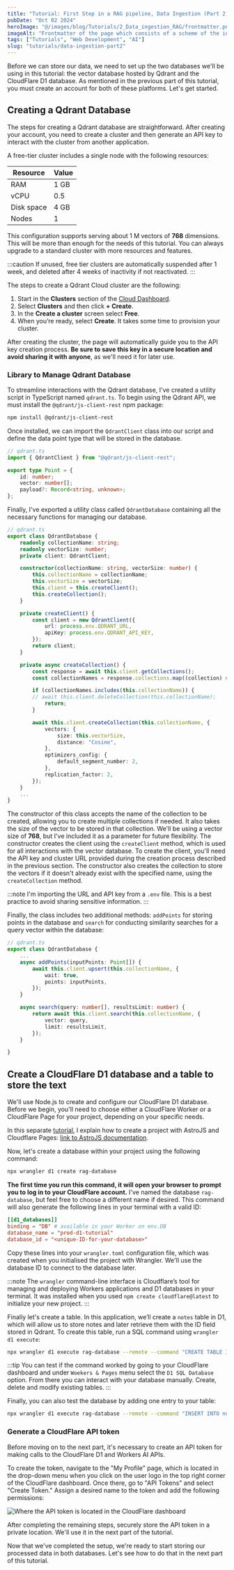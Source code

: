 ```yaml
---
title: "Tutorial: First Step in a RAG pipeline, Data Ingestion (Part 2) - Databases Configuration."
pubDate: "Oct 02 2024"
heroImage: "@/images/blog/Tutorials/2_Data_ingestion_RAG/frontmatter.png"
imageAlt: "Frontmatter of the page which consists of a scheme of the indexing part of a RAG  pipeline."
tags: ["Tutorials", "Web Development", "AI"]
slug: "tutorials/data-ingestion-part2"
---
```



Before we can store our data, we need to set up the two databases we'll be using in this tutorial: the vector database hosted by Qdrant and the CloudFlare D1 database. As mentioned in the previous part of this tutorial, you must create an account for both of these platforms. Let's get started.

## Creating a Qdrant Database

The steps for creating a Qdrant database are straightforward. After creating your account, you need to create a cluster and then generate an API key to interact with the cluster from another application.

A free-tier cluster includes a single node with the following resources:

| Resource   | Value |
| ---------- | ----- |
| RAM        | 1 GB  |
| vCPU       | 0.5   |
| Disk space | 4 GB  |
| Nodes      | 1     |

This configuration supports serving about 1 M vectors of **$768$** dimensions. This will be more than enough for the needs of this tutorial. You can always upgrade to a standard cluster with more resources and features.

:::caution
If unused, free tier clusters are automatically suspended after 1 week, and deleted after 4 weeks of inactivity if not reactivated.
:::

The steps to create a Qdrant Cloud cluster are the following:

1. Start in the **Clusters** section of the [Cloud Dashboard](https://cloud.qdrant.io/).
2. Select **Clusters** and then click **+ Create**.
3. In the **Create a cluster** screen select **Free**.
4. When you’re ready, select **Create**. It takes some time to provision your cluster.

After creating the cluster, the page will automatically guide you to the API key creation process. **Be sure to save this key in a secure location and avoid sharing it with anyone**, as we'll need it for later use.

### Library to Manage Qdrant Database

To streamline interactions with the Qdrant database, I've created a utility script in TypeScript named `qdrant.ts`. To begin using the Qdrant API, we must install the `@qdrant/js-client-rest` npm package:

```bash
npm install @qdrant/js-client-rest
```

Once installed, we can import the `QdrantClient` class into our script and define the data point type that will be stored in the database.

```ts
// qdrant.ts
import { QdrantClient } from "@qdrant/js-client-rest";

export type Point = {
	id: number;
	vector: number[];
	payload?: Record<string, unknown>;
};
```

Finally, I've exported a utility class called `QdrantDatabase` containing all the necessary functions for managing our database.

```ts
// qdrant.ts
export class QdrantDatabase {
	readonly collectionName: string;
	readonly vectorSize: number;
	private client: QdrantClient;

	constructor(collectionName: string, vectorSize: number) {
		this.collectionName = collectionName;
		this.vectorSize = vectorSize;
		this.client = this.createClient();
		this.createCollection();
	}

	private createClient() {
		const client = new QdrantClient({
			url: process.env.QDRANT_URL,
			apiKey: process.env.QDRANT_API_KEY,
		});
		return client;
	}

	private async createCollection() {
		const response = await this.client.getCollections();
		const collectionNames = response.collections.map((collection) => collection.name);

		if (collectionNames.includes(this.collectionName)) {
		// await this.client.deleteCollection(this.collectionName);
			return;
		}

		await this.client.createCollection(this.collectionName, {
			vectors: {
				size: this.vectorSize,
				distance: "Cosine",
			},
			optimizers_config: {
				default_segment_number: 2,
			},
			replication_factor: 2,
		});
	}
	...
}
```

The constructor of this class accepts the name of the collection to be created, allowing you to create multiple collections if needed. It also takes the size of the vector to be stored in that collection. We'll be using a vector size of **$768$**, but I've included it as a parameter for future flexibility. The constructor creates the client using the `createClient` method, which is used for all interactions with the vector database. To create the client, you'll need the API key and cluster URL provided during the creation process described in the previous section. The constructor also creates the collection to store the vectors if it doesn't already exist with the specified name, using the `createCollection` method.

:::note
I'm importing the URL and API key from a `.env` file. This is a best practice to avoid sharing sensitive information.
:::

Finally, the class includes two additional methods: `addPoints` for storing points in the database and `search` for conducting similarity searches for a query vector within the database:

```ts
// qdrant.ts
export class QdrantDatabase {
	...
	async addPoints(inputPoints: Point[]) {
		await this.client.upsert(this.collectionName, {
			wait: true,
			points: inputPoints,
		});
	}

	async search(query: number[], resultsLimit: number) {
		return await this.client.search(this.collectionName, {
			vector: query,
			limit: resultsLimit,
		});
	}

}
```

## Create a CloudFlare D1 database and a table to store the text

We'll use Node.js to create and configure our CloudFlare D1 database. Before we begin, you'll need to choose either a CloudFlare Worker or a CloudFlare Page for your project, depending on your specific needs.

In this separate [tutorial](/blog/tutorials/chatbot-part1), I explain how to create a project with AstroJS and Cloudflare Pages: [link to AstroJS documentation](https://docs.astro.build/en/guides/integrations-guide/cloudflare/).

Now, let's create a database within your project using the following command:

```bash
npx wrangler d1 create rag-database
```

**The first time you run this command, it will open your browser to prompt you to log in to your CloudFlare account.** I've named the database `rag-database`, but feel free to choose a different name if desired. This command will also generate the following lines in your terminal with a valid ID:

```toml
[[d1_databases]]
binding = "DB" # available in your Worker on env.DB
database_name = "prod-d1-tutorial"
database_id = "<unique-ID-for-your-database>"
```

Copy these lines into your `wrangler.toml` configuration file, which was created when you initialised the project with Wrangler. We'll use the database ID to connect to the database later.

:::note
The `wrangler` command-line interface is Cloudflare’s tool for managing and deploying Workers applications and D1 databases in your terminal. It was installed when you used `npm create cloudflare@latest` to initialize your new project.
:::

Finally let's create a table. In this application, we’ll create a `notes` table in D1, which will allow us to store notes and later retrieve them with the ID field stored in Qdrant. To create this table, run a SQL command using `wrangler d1 execute`:

```bash
npx wrangler d1 execute rag-database --remote --command "CREATE TABLE IF NOT EXISTS notes (id INTEGER PRIMARY KEY, text TEXT NOT NULL)"
```

:::tip
You can test if the command worked by going to your CloudFlare dashboard and under `Woekers & Pages` menu select the `D1 SQL Database` option. From there you can interact with your database manually. Create, delete and modify existing tables.
:::

Finally, you can also test the database by adding one entry to your table:

```bash
npx wrangler d1 execute rag-database --remote --command "INSERT INTO notes (text) VALUES ('The best pizza topping is pepperoni')"
```

### Generate a CloudFlare API token

Before moving on to the next part, it's necessary to create an API token for making calls to the CloudFlare D1 and Workers AI APIs.

To create the token, navigate to the "My Profile" page, which is located in the drop-down menu when you click on the user logo in the top right corner of the CloudFlare dashboard. Once there, go to "API Tokens" and select "Create Token." Assign a desired name to the token and add the following permissions:


<Image src={CloudFlareTokenImg} alt="Where the API token is located in the CloudFlare dashboard" />

After completing the remaining steps, securely store the API token in a private location. We'll use it in the next part of the tutorial.

Now that we've completed the setup, we're ready to start storing our processed data in both databases. Let's see how to do that in the next part of this tutorial.
